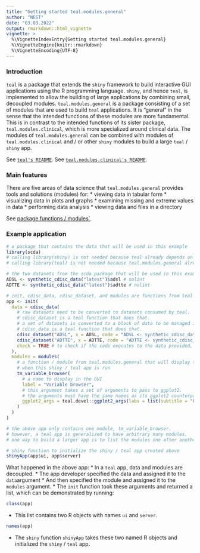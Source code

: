 ```yaml
---
title: "Getting started teal.modules.general"
author: "NEST"
date: "03.03.2022"
output: rmarkdown::html_vignette
vignette: >
  %\VignetteIndexEntry{Getting started teal.modules.general}
  %\VignetteEngine{knitr::rmarkdown}
  %\VignetteEncoding{UTF-8}
---
```


### Introduction

`teal` is a package that extends the `shiny` framework to build interactive GUI applications using the R programming
language. `shiny`, and hence `teal`, is implemented to allow the building of large applications by combining small,
decoupled modules. `teal.modules.general` is a package consisting of a set of modules that are used to build `teal`
applications. It is "general" in the sense that the intended functions of these modules are more fundamental. This is
in contrast to the intended functions of its sister package, `teal.modules.clinical`, which is more specialized around
clinical data. The modules of `teal.modules.general` can be combined with modules of `teal.modules.clinical` and / or
other `shiny` modules to build a large `teal` / `shiny` app.

See [`teal's README`](https://github.com/insightsengineering/teal).
See [`teal.modules.clinical's README`](https://github.com/insightsengineering/teal.modules.clinical).

### Main features

There are five areas of data science that `teal.modules.general` provides tools and solutions (modules) for:
* viewing data in tabular form
* visualizing data in plots and graphs
* examining missing and extreme values in data
* performing data analysis
* viewing data and files in a directory

See [package functions / modules`](https://insightsengineering.github.io/teal.modules.general/reference/index.html).

### Example application

```r
# a package that contains the data that will be used in this example
library(scda)
# calling library(shiny) is not needed because teal already depends on it
# calling library(teal) is not needed because teal.modules.general already depends on it

# the two datasets from the scda package that will be used in this example
ADSL <- synthetic_cdisc_data("latest")$adsl # nolint
ADTTE <- synthetic_cdisc_data("latest")$adtte # nolint

# init, cdisc_data, cdisc_dataset, and modules are functions from teal
app <- init(
  data = cdisc_data(
    # raw datasets need to be converted to datasets consumed by teal.
    # cdisc_dataset is a teal function that does that.
    # a set of datasets is converted to a block of data to be managed in one place.
    # cdisc_data is a teal function that does that.
    cdisc_dataset("ADSL", x = ADSL, code = "ADSL <- synthetic_cdisc_data(\"latest\")$adsl"),
    cdisc_dataset("ADTTE", x = ADTTE, code = "ADTTE <- synthetic_cdisc_data(\"latest\")$adtte"),
    check = TRUE # to check if the code executes to the data provided, x, i.e. ADSL and ADTTE
  ),
  modules = modules(
    # a function / module from teal.modules.general that will display the two scda datasets in tabular form
    # when this shiny / teal app is run
    tm_variable_browser(
      # a name to display in the GUI
      label = "Variable browser",
      # this argument takes a set of arguments to pass to ggplot2.
      # the arguments must have the same names as its ggplot2 counterpart, e.g. `subtitle`
      ggplot2_args = teal.devel::ggplot2_args(labs = list(subtitle = "Plot generated by Variable Browser Module")),
    )
  )
)

# the above app only contains one module, tm_variable_browser.
# however, a teal app is generalized to have arbitrary many modules.
# one way to build a larger app is to list the modules one after another inside of the `modules` function.

# shiny function to initialize the shiny / teal app created above
shinyApp(app$ui, app$server)
```

What happened in the above app:
* In a `teal` app, data and modules are decoupled. 
* The app developer specified the data and assigned it to the `data`argument 
* And then specified the module and assigned it to the `modules` argument.
* The `init` function took these arguments and returned a list, which can be demonstrated by running:
```r
class(app)
```
* This list contains two R objects with names `ui` and `server`.
```r
names(app)
```
* The `shiny` function `shinyApp` takes these two named R objects and initialized the `shiny` / `teal` app.
